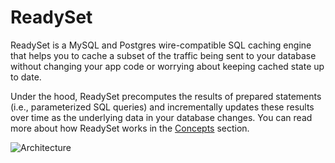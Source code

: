 
# ReadySet
ReadySet is a MySQL and Postgres wire-compatible SQL caching engine that helps you to cache a subset of the traffic being sent to
your database without changing your app code or worrying about keeping cached state up to date.

Under the hood, ReadySet precomputes the results of prepared statements (i.e., parameterized SQL queries) and incrementally updates 
these results over time as the underlying data in your database changes. You can read more about how ReadySet works in the
[Concepts](/concepts/overview) section.

![Architecture](/readyset_arch.png)
